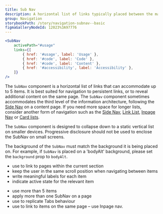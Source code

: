 ```yaml
---
title: Sub Nav
description: A horizontal list of links typically placed between the main navigation and page content.
group: Navigation
storybookPath: /story/navigation-subnav--basic
figmaGalleryNodeId: 12023%3A97776
---
```


```jsx live
<SubNav
	activePath="#usage"
	links={[
		{ href: '#usage', label: 'Usage' },
		{ href: '#code', label: 'Code' },
		{ href: '#code', label: 'Content' },
		{ href: '#accessibility', label: 'Accessibility' },
	]}
/>
```

The `SubNav` component is a horizontal list of links that can accommodate up to 5 items. It is best suited for navigation to persistent links, or to reveal additional content on the same page. The `SubNav` component sometimes accommodates the third level of the information architecture, following the [Side Nav](/components/side-nav) on a content page. If you need more space for longer lists, consider another form of navigation such as the [Side Nav](/components/side-nav), [Link List](/components/link-list), [Inpage Nav](/components/inpage-nav) or [Card lists](/components/card#card-lists).

The `SubNav` component is designed to collapse down to a static vertical list on smaller devices. Progressive disclosure should not be used to enclose the SubNav on small screens.

The background of the `SubNav` must match the background it is being placed on. For example, if `SubNav` is placed on a 'bodyAlt' background, please set the `background` prop to `bodyAlt`.

<DoHeading />

- use to link to pages within the current section
- keep the user in the same scroll position when navigating between items
- write meaningful labels for each item
- indicate active state for the relevant item

<DontHeading />

- use more than 5 items
- apply more than one SubNav on a page
- use to replicate Tabs behaviour
- use to link to items on the same page – use Inpage nav.
